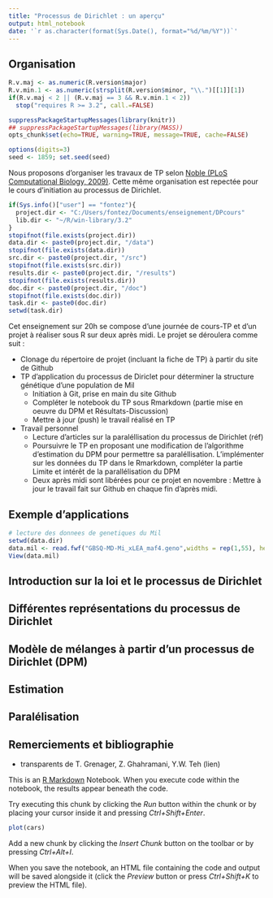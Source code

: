 ```yaml
---
title: "Processus de Dirichlet : un aperçu"
output: html_notebook
date: '`r as.character(format(Sys.Date(), format="%d/%m/%Y"))`'
---
```


## Organisation

<!-- verification de la version de R et choix d'options-->
```r
R.v.maj <- as.numeric(R.version$major)
R.v.min.1 <- as.numeric(strsplit(R.version$minor, "\\.")[[1]][1])
if(R.v.maj < 2 || (R.v.maj == 3 && R.v.min.1 < 2))
  stop("requires R >= 3.2", call.=FALSE)

suppressPackageStartupMessages(library(knitr))
## suppressPackageStartupMessages(library(MASS))
opts_chunk$set(echo=TRUE, warning=TRUE, message=TRUE, cache=FALSE)

options(digits=3)
seed <- 1859; set.seed(seed)
```

Nous proposons d'organiser les travaux de TP selon [Noble (PLoS Computational Biology, 2009)](http://dx.doi.org/10.1371/journal.pcbi.1000424). Cette même organisation est repectée pour le cours d'initiation au processus de Dirichlet.
```r
if(Sys.info()["user"] == "fontez"){
  project.dir <- "C:/Users/fontez/Documents/enseignement/DPcours"
  lib.dir <- "~/R/win-library/3.2"
}
stopifnot(file.exists(project.dir))
data.dir <- paste0(project.dir, "/data")
stopifnot(file.exists(data.dir))
src.dir <- paste0(project.dir, "/src")
stopifnot(file.exists(src.dir))
results.dir <- paste0(project.dir, "/results")
stopifnot(file.exists(results.dir))
doc.dir <- paste0(project.dir, "/doc")
stopifnot(file.exists(doc.dir))
task.dir <- paste0(doc.dir)
setwd(task.dir)
```

Cet enseignement sur 20h se compose d'une journée de cours-TP et d'un projet à réaliser sous R sur deux après midi. Le projet se déroulera comme suit :

- Clonage du répertoire de projet (incluant la fiche de TP) à partir du site de Github
- TP d'application du processus de Diriclet pour déterminer la structure génétique d'une population de Mil
  - Initiation à Git, prise en main du site Github
  - Compléter le notebook du TP sous Rmarkdown (partie mise en oeuvre du DPM et Résultats-Discussion)
  - Mettre à jour (push) le travail réalisé en TP
- Travail personnel
  - Lecture d'articles sur la paraléllisation du processus de Dirichlet (réf)
  - Poursuivre le TP en proposant une modification de l'algorithme d'estimation du DPM pour permettre sa paraléllisation. L'implémenter sur les données du TP dans le Rmarkdown, compléter la partie Limite et intérêt de la parallélisation du DPM
  - Deux après midi sont libérées pour ce projet en novembre : Mettre à jour le travail fait sur Github en chaque fin d'après midi. 


## Exemple d'applications

```r
# lecture des donnees de genetiques du Mil
setwd(data.dir)
data.mil <- read.fwf("GBSQ-MD-Mi_xLEA_maf4.geno",widths = rep(1,55), header = F)
View(data.mil)
```


## Introduction sur la loi et le processus de Dirichlet

## Différentes représentations du processus de Dirichlet

## Modèle de mélanges à partir d'un processus de Dirichlet (DPM)

## Estimation

## Paralélisation

## Remerciements et bibliographie
- transparents de T. Grenager, Z. Ghahramani, Y.W. Teh (lien)

This is an [R Markdown](http://rmarkdown.rstudio.com) Notebook. When you execute code within the notebook, the results appear beneath the code. 

Try executing this chunk by clicking the *Run* button within the chunk or by placing your cursor inside it and pressing *Ctrl+Shift+Enter*. 

```r
plot(cars)
```

Add a new chunk by clicking the *Insert Chunk* button on the toolbar or by pressing *Ctrl+Alt+I*.

When you save the notebook, an HTML file containing the code and output will be saved alongside it (click the *Preview* button or press *Ctrl+Shift+K* to preview the HTML file).
